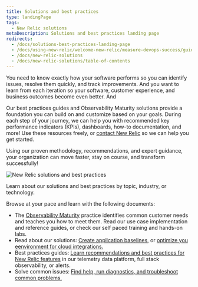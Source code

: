 ```yaml
---
title: Solutions and best practices
type: landingPage
tags:
  - New Relic solutions
metaDescription: Solutions and best practices landing page
redirects:
  - /docs/solutions-best-practices-landing-page
  - /docs/using-new-relic/welcome-new-relic/measure-devops-success/guide-measuring-devops-success
  - /docs/new-relic-solutions
  - /docs/new-relic-solutions/table-of-contents
---
```


You need to know exactly how your software performs so you can identify issues, resolve them quickly, and track improvements. And you want to learn from each iteration so your software, customer experience, and business outcomes become even better. And 

Our best practices guides and Observability Maturity solutions provide a foundation you can build on and customize based on your goals. During each step of your journey, we can help you with recommended key performance indicators (KPIs), dashboards, how-to documentation, and more! Use these resources freely, or [contact New Relic](https://newrelic.com/contact-sales) so we can help you get started.

Using our proven methodology, recommendations, and expert guidance, your organization can move faster, stay on course, and transform successfully!

![New Relic solutions and best practices](./images/nr_solutions.png 'New Relic solutions and best practices')

<figcaption>
  Learn about our solutions and best practices by topic, industry, or technology.
</figcaption>

Browse at your pace and learn with the following documents:

* The [Observability Maturity](/docs/new-relic-solutions/observability-maturity/introduction) practice identifies common customer needs and teaches you how to meet them. Read our use case implementation and reference guides, or check our self paced training and hands-on labs.
* Read about our solutions: [Create application baselines](/docs/new-relic-solutions/new-relic-solutions/create-application-baselines), or [optimize you eenvironment for cloud integrations.](/docs/new-relic-solutions/new-relic-solutions/optimize-cloud-architecture-spend-continuously-improve-your-modern-cloud-environment)
* Best practices guides: [Learn recommendations and best practices for New Relic features](/docs/new-relic-solutions/best-practices-guides) in our telemetry data platform, full stack observability, or alerts.
* Solve common issues: [Find help, run diagnostics, and troubleshoot common problems.](/docs/new-relic-solutions/solve-common-issues/find-help-use-support-portal)
